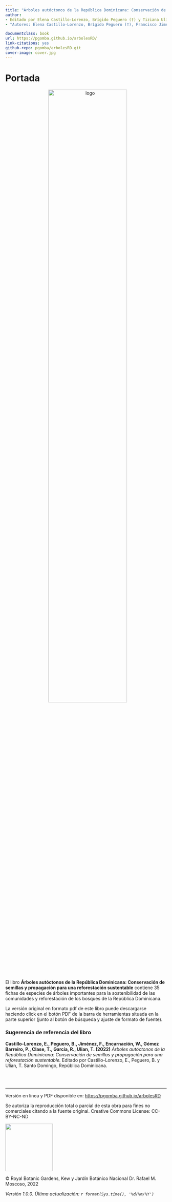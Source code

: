 ---
title: "Árboles autóctonos de la República Dominicana: Conservación de semillas y propagación para una reforestación sustentable"
author: 
- Editado por Elena Castillo-Lorenzo, Brígido Peguero (†) y Tiziana Ulian.
- "Autores: Elena Castillo-Lorenzo, Brígido Peguero (†), Francisco Jiménez, Wilkin Encarnación, Pablo Gómez Barreiro, Teodoro Clase, Ricardo García y Tiziana Ulian."

documentclass: book
url: https://pgomba.github.io/arbolesRD/
link-citations: yes
github-repo: pgomba/arbolesRD.git
cover-image: cover.jpg
---

# Portada {.unnumbered}

<center>

<img src="cover.jpg" alt="logo" style="padding-right:10px;padding-left:20px;width:70%"/>

</center>

<br>

El libro **Árboles autóctonos de la República Dominicana: Conservación de semillas y propagación para una reforestación sustentable** contiene 35 fichas de especies de árboles importantes para la sostenibilidad de las comunidades y reforestación de los bosques de la República Dominicana.

La versión original en formato pdf de este libro puede descargarse haciendo click en el botón PDF de la barra de herramientas situada en la parte superior (junto al botón de búsqueda y ajuste de formato de fuente).

### Sugerencia de referencia del libro {.unlisted .unnumbered}

**Castillo-Lorenzo, E., Peguero, B., Jiménez, F., Encarnación, W., Gómez Barreiro, P., Clase, T., García, R., Ulian, T. (2022)** *Árboles autóctonos de la República Dominicana: Conservación de semillas y propagación para una reforestación sustentable.* Editado por Castillo-Lorenzo, E., Peguero, B. y Ulian, T. Santo Domingo, República Dominicana.

<br>
<br>

------------------------------------------------------------------------

Versión en línea y PDF disponible en: <https://pgomba.github.io/arbolesRD>

Se autoriza la reproducción total o parcial de esta obra para fines no comerciales citando a la fuente original. Creative Commons License: CC-BY-NC-ND

![](figures/ccl.jpg){width="148"}

© Royal Botanic Gardens, Kew y Jardín Botánico Nacional Dr. Rafael M. Moscoso, 2022

*Versión 1.0.0. Última actualización: `r format(Sys.time(), '%d/%m/%Y')`*
